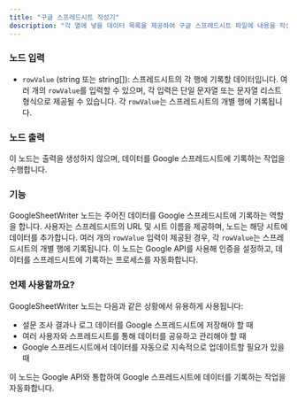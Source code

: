 ```yaml
---
title: "구글 스프레드시트 작성기"
description: "각 열에 넣을 데이터 목록을 제공하여 구글 스프레드시트 파일에 내용을 작성합니다. 참고: 구글 스프레드시트에 열 헤더가 있어야 합니다."
---
```


### 노드 입력

- `rowValue` (string 또는 string[]): 스프레드시트의 각 행에 기록할 데이터입니다. 여러 개의 `rowValue`를 입력할 수 있으며, 각 입력은 단일 문자열 또는 문자열 리스트 형식으로 제공될 수 있습니다. 각 `rowValue`는 스프레드시트의 개별 행에 기록됩니다.

### 노드 출력

이 노드는 출력을 생성하지 않으며, 데이터를 Google 스프레드시트에 기록하는 작업을 수행합니다.

### 기능

GoogleSheetWriter 노드는 주어진 데이터를 Google 스프레드시트에 기록하는 역할을 합니다. 사용자는 스프레드시트의 URL 및 시트 이름을 제공하며, 노드는 해당 시트에 데이터를 추가합니다. 여러 개의 `rowValue` 입력이 제공된 경우, 각 `rowValue`는 스프레드시트의 개별 행에 기록됩니다. 이 노드는 Google API를 사용해 인증을 설정하고, 데이터를 스프레드시트에 기록하는 프로세스를 자동화합니다.

### 언제 사용할까요?

GoogleSheetWriter 노드는 다음과 같은 상황에서 유용하게 사용됩니다:

- 설문 조사 결과나 로그 데이터를 Google 스프레드시트에 저장해야 할 때
- 여러 사용자와 스프레드시트를 통해 데이터를 공유하고 관리해야 할 때
- Google 스프레드시트에서 데이터를 자동으로 지속적으로 업데이트할 필요가 있을 때

<Info>이 노드는 Google API와 통합하여 Google 스프레드시트에 데이터를 기록하는 작업을 자동화합니다.</Info>
